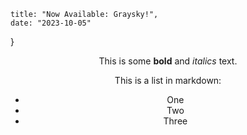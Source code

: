    title: "Now Available: Graysky!",
    date: "2023-10-05"
}

<Header title={meta.title} />
 
This is some **bold** and _italics_ text.
 
This is a list in markdown:
 
- One
- Two
- Three
 